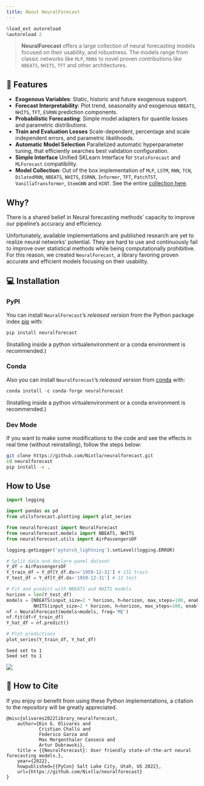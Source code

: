 ```yaml
---
title: About NeuralForecast
---
```



```python
%load_ext autoreload
%autoreload 2
```


> **NeuralForecast** offers a large collection of neural forecasting
> models focused on their usability, and robustness. The models range
> from classic networks like `MLP`, `RNN`s to novel proven contributions
> like `NBEATS`, `NHITS`, `TFT` and other architectures.

## 🎊 Features

-   **Exogenous Variables**: Static, historic and future exogenous
    support.
-   **Forecast Interpretability**: Plot trend, seasonality and exogenous
    `NBEATS`, `NHITS`, `TFT`, `ESRNN` prediction components.
-   **Probabilistic Forecasting**: Simple model adapters for quantile
    losses and parametric distributions.
-   **Train and Evaluation Losses** Scale-dependent, percentage and
    scale independent errors, and parametric likelihoods.
-   **Automatic Model Selection** Parallelized automatic hyperparameter
    tuning, that efficiently searches best validation configuration.
-   **Simple Interface** Unified SKLearn Interface for `StatsForecast`
    and `MLForecast` compatibility.
-   **Model Collection**: Out of the box implementation of `MLP`,
    `LSTM`, `RNN`, `TCN`, `DilatedRNN`, `NBEATS`, `NHITS`, `ESRNN`,
    `Informer`, `TFT`, `PatchTST`, `VanillaTransformer`, `StemGNN` and
    `HINT`. See the entire [collection
    here](../capabilities/01_overview).

## Why?

There is a shared belief in Neural forecasting methods’ capacity to
improve our pipeline’s accuracy and efficiency.

Unfortunately, available implementations and published research are yet
to realize neural networks’ potential. They are hard to use and
continuously fail to improve over statistical methods while being
computationally prohibitive. For this reason, we created
`NeuralForecast`, a library favoring proven accurate and efficient
models focusing on their usability.

## 💻 Installation

### PyPI

You can install `NeuralForecast`’s *released version* from the Python
package index [pip](https://pypi.org/project/neuralforecast/) with:

```python
pip install neuralforecast
```

(Installing inside a python virtualenvironment or a conda environment is
recommended.)

### Conda

Also you can install `NeuralForecast`’s *released version* from
[conda](https://anaconda.org/conda-forge/neuralforecast) with:

```python
conda install -c conda-forge neuralforecast
```

(Installing inside a python virtualenvironment or a conda environment is
recommended.)

### Dev Mode

If you want to make some modifications to the code and see the effects
in real time (without reinstalling), follow the steps below:

```bash
git clone https://github.com/Nixtla/neuralforecast.git
cd neuralforecast
pip install -e .
```

## How to Use

```python
import logging

import pandas as pd
from utilsforecast.plotting import plot_series

from neuralforecast import NeuralForecast
from neuralforecast.models import NBEATS, NHITS
from neuralforecast.utils import AirPassengersDF
```


```python
logging.getLogger('pytorch_lightning').setLevel(logging.ERROR)
```


```python
# Split data and declare panel dataset
Y_df = AirPassengersDF
Y_train_df = Y_df[Y_df.ds<='1959-12-31'] # 132 train
Y_test_df = Y_df[Y_df.ds>'1959-12-31'] # 12 test

# Fit and predict with NBEATS and NHITS models
horizon = len(Y_test_df)
models = [NBEATS(input_size=2 * horizon, h=horizon, max_steps=100, enable_progress_bar=False),
          NHITS(input_size=2 * horizon, h=horizon, max_steps=100, enable_progress_bar=False)]
nf = NeuralForecast(models=models, freq='ME')
nf.fit(df=Y_train_df)
Y_hat_df = nf.predict()

# Plot predictions
plot_series(Y_train_df, Y_hat_df)
```

``` text
Seed set to 1
Seed set to 1
```

![](01_introduction_files/figure-markdown_strict/cell-5-output-2.png)

## 🙏 How to Cite

If you enjoy or benefit from using these Python implementations, a
citation to the repository will be greatly appreciated.

``` text
@misc{olivares2022library_neuralforecast,
    author={Kin G. Olivares and
            Cristian Challú and
            Federico Garza and
            Max Mergenthaler Canseco and
            Artur Dubrawski},
    title = {{NeuralForecast}: User friendly state-of-the-art neural forecasting models.},
    year={2022},
    howpublished={{PyCon} Salt Lake City, Utah, US 2022},
    url={https://github.com/Nixtla/neuralforecast}
}
```

